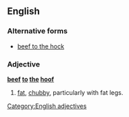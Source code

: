 ==English==

===Alternative forms===
* [[beef to the hock]]

===Adjective===
'''[[beef]] [[to]] [[the]] [[hoof]]'''

# {{context|Ireland|idiomatic|said of a woman}} [[fat]], [[chubby]], particularly with fat legs.

[[Category:English adjectives]]